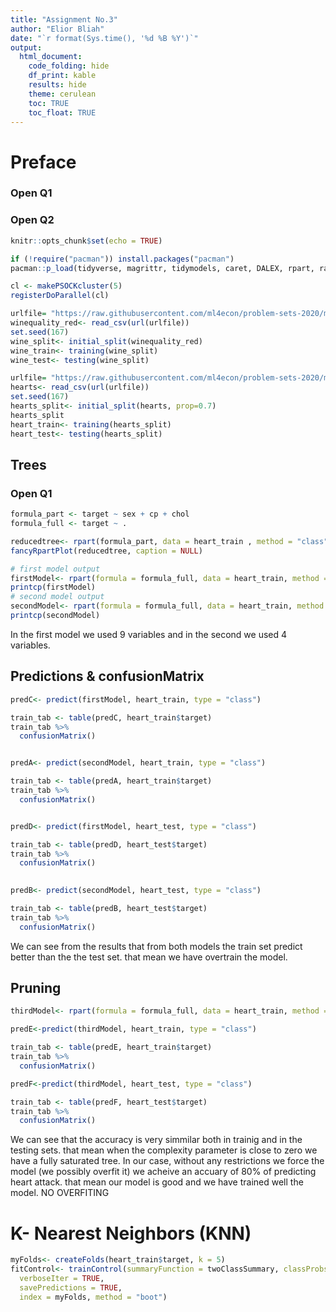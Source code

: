 ```yaml
---
title: "Assignment No.3"
author: "Elior Bliah"
date: "`r format(Sys.time(), '%d %B %Y')`"
output:
  html_document:
    code_folding: hide
    df_print: kable
    results: hide
    theme: cerulean
    toc: TRUE
    toc_float: TRUE
---
```


# Preface

### Open Q1

### Open Q2


```r
knitr::opts_chunk$set(echo = TRUE)
```
```r
if (!require("pacman")) install.packages("pacman")
pacman::p_load(tidyverse, magrittr, tidymodels, caret, DALEX, rpart, rattle, rpart.plot, RColorBrewer, ada, doParallel, pROC)
```

```r
cl <- makePSOCKcluster(5)
registerDoParallel(cl)
```

```r
urlfile= "https://raw.githubusercontent.com/ml4econ/problem-sets-2020/master/datasets/winequality_red.csv"
winequality_red<- read_csv(url(urlfile))
set.seed(167)
wine_split<- initial_split(winequality_red)
wine_train<- training(wine_split)
wine_test<- testing(wine_split)

```

```r
urlfile= "https://raw.githubusercontent.com/ml4econ/problem-sets-2020/master/datasets/heart.csv"
hearts<- read_csv(url(urlfile))
set.seed(167)
hearts_split<- initial_split(hearts, prop=0.7)
hearts_split
heart_train<- training(hearts_split)
heart_test<- testing(hearts_split)
```

## Trees

### Open Q1


```r
formula_part <- target ~ sex + cp + chol
formula_full <- target ~ .
```

```r
reducedtree<- rpart(formula_part, data = heart_train , method = "class")
fancyRpartPlot(reducedtree, caption = NULL)
```
```r
# first model output
firstModel<- rpart(formula = formula_full, data = heart_train, method = "class", minsplit = 2, minbucket = 1)
printcp(firstModel)
# second model output
secondModel<- rpart(formula = formula_full, data = heart_train, method = "class")
printcp(secondModel)
```

In the first model we used 9 variables and in the second we used 4 variables.

## Predictions & confusionMatrix

```r
predC<- predict(firstModel, heart_train, type = "class")

train_tab <- table(predC, heart_train$target)
train_tab %>%
  confusionMatrix()


predA<- predict(secondModel, heart_train, type = "class")

train_tab <- table(predA, heart_train$target)
train_tab %>% 
  confusionMatrix()


predD<- predict(firstModel, heart_test, type = "class")

train_tab <- table(predD, heart_test$target)
train_tab %>% 
  confusionMatrix()

  
predB<- predict(secondModel, heart_test, type = "class")

train_tab <- table(predB, heart_test$target)
train_tab %>% 
  confusionMatrix()

```

We can see from the results that from both models the train set predict better than the the test set. that mean we have overtrain the model.

## Pruning
```r
thirdModel<- rpart(formula = formula_full, data = heart_train, method = "class", cp = 0.03)

predE<-predict(thirdModel, heart_train, type = "class")

train_tab <- table(predE, heart_train$target)
train_tab %>% 
  confusionMatrix()

predF<-predict(thirdModel, heart_test, type = "class")

train_tab <- table(predF, heart_test$target)
train_tab %>% 
  confusionMatrix()
```

We can see that the accuracy is very simmilar both in trainig and in the testing sets. that mean when the complexity parameter is close to zero we have a fully saturated tree. In our case, without any restrictions we force the model (we possibly overfit it) we acheive an accuary of 80% of predicting heart attack. that mean our model is good and we have trained well the model. NO OVERFITING

# K- Nearest Neighbors (KNN)
``` r
myFolds<- createFolds(heart_train$target, k = 5)
fitControl<- trainControl(summaryFunction = twoClassSummary, classProbs = TRUE,
  verboseIter = TRUE,
  savePredictions = TRUE,
  index = myFolds, method = "boot")
```